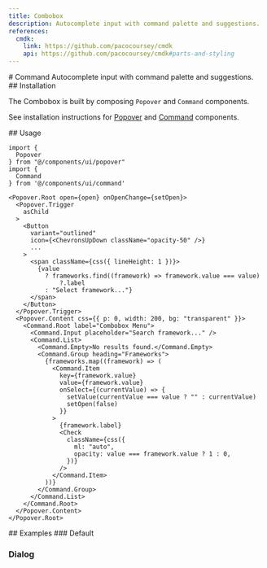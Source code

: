 ```yaml
---
title: Combobox
description: Autocomplete input with command palette and suggestions.
references:
  cmdk:
    link: https://github.com/pacocoursey/cmdk
    api: https://github.com/pacocoursey/cmdk#parts-and-styling
---
```

<ContentContainer>

<Section gap="1">
# Command
<Paragraph size={'extraLarge'} color={'tertiary'}>Autocomplete input with command palette and suggestions.</Paragraph>
<ComponentPreview name="combobox" withRecipe />
</Section>

<Section>
## Installation

The Combobox is built by composing `Popover` and `Command` components.

See installation instructions for [Popover](/docs/components/popover#installation) and [Command](/docs/components/command#installation) components.

</Section>

<Section>
## Usage

```tsx
import {
  Popover
} from "@/components/ui/popover"
import {
  Command
} from '@/components/ui/command'
```

```tsx
<Popover.Root open={open} onOpenChange={setOpen}>
  <Popover.Trigger
    asChild
  >
    <Button
      variant="outlined"
      icon={<ChevronsUpDown className="opacity-50" />}
      ...
    >
      <span className={css({ lineHeight: 1 })}>
        {value
          ? frameworks.find((framework) => framework.value === value)
              ?.label
          : "Select framework..."}
      </span>
    </Button>
  </Popover.Trigger>
  <Popover.Content css={{ p: 0, width: 200, bg: "transparent" }}>
    <Command.Root label="Combobox Menu">
      <Command.Input placeholder="Search framework..." />
      <Command.List>
        <Command.Empty>No results found.</Command.Empty>
        <Command.Group heading="Frameworks">
          {frameworks.map((framework) => (
            <Command.Item
              key={framework.value}
              value={framework.value}
              onSelect={(currentValue) => {
                setValue(currentValue === value ? "" : currentValue)
                setOpen(false)
              }}
            >
              {framework.label}
              <Check
                className={css({
                  ml: "auto",
                  opacity: value === framework.value ? 1 : 0,
                })}
              />
            </Command.Item>
          ))}
        </Command.Group>
      </Command.List>
    </Command.Root>
  </Popover.Content>
</Popover.Root>
```
</Section>

<Section>
## Examples
### Default

<ComponentPreview name="combobox" />

### Dialog

<ComponentPreview name="combobox" file="popover" />

</Section>

</ContentContainer>